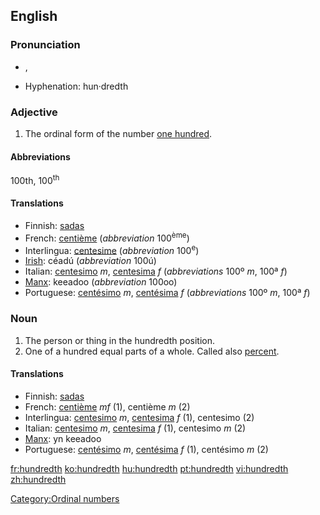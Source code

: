 ==English==

===Pronunciation===
*{{IPA|/ˈhʌndɹɛdθ/}}, {{SAMPA|/"hVndrEdT/}}
*Hyphenation: hun·dredth

===Adjective===

# The ordinal form of the number [[hundred|one hundred]].

====Abbreviations====
100th, 100<sup>th</sup>

====Translations====

*Finnish: [[sadas]]
*French: [[centième]] (''abbreviation'' 100<sup>ème</sup>)
*Interlingua: [[centesime]] (''abbreviation'' 100<sup>e</sup>)
*[[Irish]]: céadú (''abbreviation'' 100ú)
*Italian: [[centesimo]] ''m'', [[centesima]] ''f'' (''abbreviations'' 100º ''m'', 100ª ''f'')
*[[Manx]]: keeadoo (''abbreviation'' 100oo)
*Portuguese: [[centésimo]] ''m'', [[centésima]] ''f'' (''abbreviations'' 100º ''m'', 100ª ''f'')

===Noun===

#The person or thing in the hundredth position.
#One of a hundred equal parts of a whole. Called also [[percent]].

====Translations====

*Finnish: [[sadas]]
*French: [[centième]] ''mf'' (1), centième ''m'' (2)
*Interlingua: [[centesimo]] ''m'', [[centesima]] ''f'' (1), centesimo (2)
*Italian: [[centesimo]] ''m'', [[centesima]] ''f'' (1), centesimo ''m'' (2)
*[[Manx]]: yn keeadoo
*Portuguese: [[centésimo]] ''m'', [[centésima]] ''f'' (1), centésimo ''m'' (2)

[[Category:Ordinal numbers]]

[[fr:hundredth]]
[[ko:hundredth]]
[[hu:hundredth]]
[[pt:hundredth]]
[[vi:hundredth]]
[[zh:hundredth]]